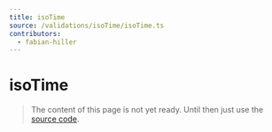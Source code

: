 ```yaml
---
title: isoTime
source: /validations/isoTime/isoTime.ts
contributors:
  - fabian-hiller
---
```


# isoTime

> The content of this page is not yet ready. Until then just use the [source code](https://github.com/fabian-hiller/valibot/blob/main/library/src/validations/isoTime/isoTime.ts).
